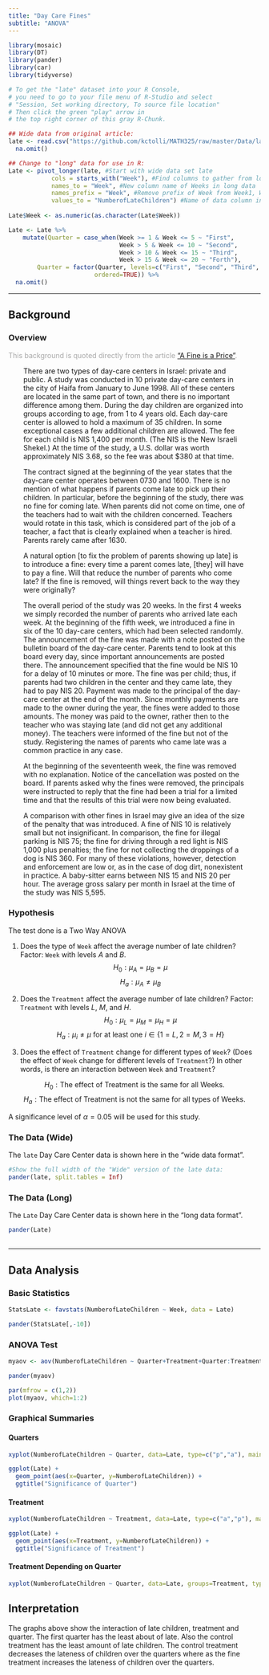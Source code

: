 ```yaml
---
title: "Day Care Fines"
subtitle: "ANOVA"
---
```


<script type="text/javascript">
 function showhide(id) {
    var e = document.getElementById(id);
    e.style.display = (e.style.display == 'block') ? 'none' : 'block';
 }
</script>

```r
library(mosaic)
library(DT)
library(pander)
library(car)
library(tidyverse)

# To get the "late" dataset into your R Console, 
# you need to go to your file menu of R-Studio and select
# "Session, Set working directory, To source file location"
# Then click the green "play" arrow in 
# the top right corner of this gray R-Chunk. 

## Wide data from original article:
late <- read.csv("https://github.com/kctolli/MATH325/raw/master/Data/late.csv", header=TRUE) %>% 
  na.omit()

## Change to "long" data for use in R:
Late <- pivot_longer(late, #Start with wide data set late
            cols = starts_with("Week"), #Find columns to gather from long data
            names_to = "Week", #New column name of Weeks in long data
            names_prefix = "Week", #Remove prefix of Week from Week1, Week2, ...
            values_to = "NumberofLateChildren") #Name of data column in long data
    
Late$Week <- as.numeric(as.character(Late$Week))

Late <- Late %>% 
    mutate(Quarter = case_when(Week >= 1 & Week <= 5 ~ "First",
                               Week > 5 & Week <= 10 ~ "Second",
                               Week > 10 & Week <= 15 ~ "Third",
                               Week > 15 & Week <= 20 ~ "Forth"),
        Quarter = factor(Quarter, levels=c("First", "Second", "Third", "Forth"), 
                        ordered=TRUE)) %>% 
  na.omit()

```



----

## Background {.tabset .tabset-fade}

### Overview

<div style="color:#a8a8a8;">
This background is quoted directly from the article ["A Fine is a Price"](http://rady.ucsd.edu/faculty/directory/gneezy/pub/docs/fine.pdf). 
</div>

<div style="padding-left:30px; padding-right:30px;">

There are two types of day-care centers in Israel: private and public. A study was conducted in 10 private day-care centers in the city of Haifa from January to June 1998. All of these centers are located in the same part of town, and there is no important difference among them. During the day children are organized into groups according to age, from 1 to 4 years old. Each day-care center is allowed to hold a maximum of 35 children. In some exceptional cases a few additional children are allowed. The fee for each child is NIS 1,400 per month. (The NIS is the New Israeli Shekel.) At the time of the study, a U.S. dollar was worth approximately NIS 3.68, so the fee was about $380 at that time. 

The contract signed at the beginning of the year states that the day-care
center operates between 0730 and 1600. There is no mention of what happens if parents come late to pick up their children. In particular, before the beginning of the study, there was no fine for coming late. When parents did not come on time, one of the teachers had to wait with the children concerned. Teachers would rotate in this task, which is considered part of the job of a teacher, a fact that is clearly explained when a teacher is hired. Parents rarely came after 1630. 

A natural option [to fix the problem of parents showing up late] is to introduce a fine: every time a parent comes late, [they] will have to pay a fine. Will that reduce the number of parents who come late? If the fine is removed, will things revert back to the way they were originally?

The overall period of the study was 20 weeks. In the first 4 weeks we
simply recorded the number of parents who arrived late each week. At the
beginning of the fifth week, we introduced a fine in six of the 10 day-care centers, which had been selected randomly. The announcement of the fine was made with a note posted on the bulletin board of the day-care center. Parents tend to look at this board every day, since important announcements are posted there. The announcement specified that the fine would be NIS 10 for a delay of 10 minutes or more. The fine was per child; thus, if parents had two children in the center and they came late, they had to pay NIS 20. Payment was made to the principal of the day-care center at the end of the month. Since monthly payments are made to the owner during the year, the fines were added to those amounts. The money was paid to the owner, rather then to the teacher who was staying late (and did not get any additional money). The teachers were informed of the fine but not of the study. Registering the names of parents who came late was a common practice in any case.

At the beginning of the seventeenth week, the fine was removed with no explanation. Notice of the cancellation was posted on the board. If parents asked why the fines were removed, the principals were instructed to reply that the fine had been a trial for a limited time and that the results of this trial were now being evaluated.

A comparison with other fines in Israel may give an idea of the size of
the penalty that was introduced. A fine of NIS 10 is relatively small but not insignificant. In comparison, the fine for illegal parking is NIS 75; the fine for driving through a red light is NIS 1,000 plus penalties; the fine for not collecting the droppings of a dog is NIS 360. For many of these violations, however, detection and enforcement are low or, as in the case of dog dirt, nonexistent in practice. A baby-sitter earns between NIS 15 and NIS 20 per hour. The average gross salary per month in Israel at the time of the study was NIS 5,595.

</div>

### Hypothesis

The test done is a Two Way ANOVA

1. Does the type of `Week` affect the average number of late children? Factor: `Week` with levels $A$ and $B$.
$$
  H_0: \mu_A = \mu_B = \mu
$$
$$
  H_a: \mu_A \neq \mu_B 
$$

2. Does the `Treatment` affect the average number of late children? Factor: `Treatment` with levels $L$, $M$, and $H$.
$$
  H_0: \mu_L = \mu_M = \mu_H = \mu
$$
$$
  H_a: \mu_i \neq \mu \ \text{for at least one}\ i\in\{1=L,2=M,3=H\}
$$

3. Does the effect of `Treatment` change for different types of `Week`? (Does the effect of `Week` change for different levels of `Treatment`?) In other words, is there an interaction between `Week` and `Treatment`?

$$
  H_0: \text{The effect of Treatment is the same for all Weeks.}
$$
$$
  H_a: \text{The effect of Treatment is not the same for all types of Weeks.}
$$

A significance level of $\alpha = 0.05$ will be used for this study.


### The Data (Wide)


The `late` Day Care Center data is shown here in the "wide data format". 

```r
#Show the full width of the "Wide" version of the late data:
pander(late, split.tables = Inf)
```


### The Data (Long)

The `Late` Day Care Center data is shown here in the "long data format".

```r
pander(Late)
```

<!--If you want to give your critiquers some ideas about what you have questions on and would like help with, place those details here.-->

<!-- ### Comments to Critiquers: -->



<!--End your comments to your critiquers before this line.-->



##  

----

<!-- You can begin writing again after here.-->



## Data Analysis {.tabset .tabset-fade}

### Basic Statistics

```r
StatsLate <- favstats(NumberofLateChildren ~ Week, data = Late)

pander(StatsLate[,-10])
```

### ANOVA Test

```r
myaov <- aov(NumberofLateChildren ~ Quarter+Treatment+Quarter:Treatment, data=Late)

pander(myaov)
```

```r
par(mfrow = c(1,2))
plot(myaov, which=1:2)
```

### Graphical Summaries

#### Quarters

```r
xyplot(NumberofLateChildren ~ Quarter, data=Late, type=c("p","a"), main="Significance of Quarter", col='gray') 
```

```r
ggplot(Late) + 
  geom_point(aes(x=Quarter, y=NumberofLateChildren)) +
  ggtitle("Significance of Quarter")
```

#### Treatment

```r
xyplot(NumberofLateChildren ~ Treatment, data=Late, type=c("a","p"), main="Significance of Treatment", col='gray') 
```

```r
ggplot(Late) + 
  geom_point(aes(x=Treatment, y=NumberofLateChildren)) +
  ggtitle("Significance of Treatment")
```

#### Treatment Depending on Quarter

```r
xyplot(NumberofLateChildren ~ Quarter, data=Late, groups=Treatment, type=c("p","a"), main="Significance of the Interaction", auto.key=list(corner=c(1,1)))
```

## Interpretation

The graphs above show the interaction of late children, treatment and quarter. The first quarter has the least about of late. Also the control treatment has the least amount of late children. The control treatment decreases the lateness of children over the quarters where as the fine treatment increases the lateness of children over the quarters. 

